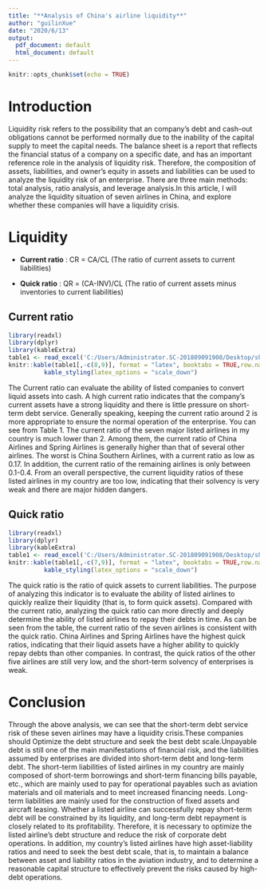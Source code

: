 ---
title: "**Analysis of China's airline liquidity**"
author: "guilinXue"
date: "2020/6/13"
output:
  pdf_document: default
  html_document: default
---

```{r setup, include=FALSE}
knitr::opts_chunk$set(echo = TRUE)
```
#  Introduction

Liquidity risk refers to the possibility that an company's debt and cash-out obligations cannot be performed normally due to the inability of the capital supply to meet the capital needs.  The balance sheet is a report that reflects the financial status of a company on a specific date, and has an important reference role in the analysis of liquidity risk.  Therefore, the composition of assets, liabilities, and owner's equity in assets and liabilities can be used to analyze the liquidity risk of an enterprise. There are three main methods: total analysis, ratio analysis, and leverage analysis.In this article, I will analyze the liquidity situation of seven airlines in China, and explore whether these companies will have a liquidity crisis.

# Liquidity 

* **Current ratio** : CR = CA/CL  (The ratio of current assets to current liabilities)


* **Quick ratio** : QR = (CA-INV)/CL (The ratio of current assets minus inventories to current liabilities)


## Current ratio

```{r echo=FALSE,warning=FALSE,message=FALSE}
library(readxl)
library(dplyr)
library(kableExtra)
table1 <- read_excel('C:/Users/Administrator.SC-201809091908/Desktop/sheet1.xlsx')
knitr::kable(table1[,-c(8,9)], format = "latex", booktabs = TRUE,row.names = FALSE) %>%
          kable_styling(latex_options = "scale_down")

```

The Current ratio can evaluate the ability of listed companies to convert liquid assets into cash.  A high current ratio indicates that the company’s current assets have a strong liquidity and there is little pressure on short-term debt service.  Generally speaking, keeping the current ratio around 2 is more appropriate to ensure the normal operation of the enterprise.  You can see from Table 1.  The current ratio of the seven major listed airlines in my country is much lower than 2. Among them, the current ratio of China Airlines and Spring Airlines is generally higher than that of several other airlines.  The worst is China Southern Airlines, with a current ratio as low as 0.17. In addition, the current ratio of the remaining airlines is only between 0.1-0.4. From an overall perspective, the current liquidity ratios of these listed airlines in my country are too low, indicating that their solvency is very weak and there are major hidden dangers.



## Quick ratio

```{r echo=FALSE,warning=FALSE,message=FALSE}
library(readxl)
library(dplyr)
library(kableExtra)
table1 <- read_excel('C:/Users/Administrator.SC-201809091908/Desktop/sheet1.xlsx')
knitr::kable(table1[,-c(7,9)], format = "latex", booktabs = TRUE,row.names = FALSE) %>%
          kable_styling(latex_options = "scale_down")

```

The quick ratio is the ratio of quick assets to current liabilities. The purpose of analyzing this indicator is to evaluate the ability of listed airlines to quickly realize their liquidity (that is, to form quick assets).  Compared with the current ratio, analyzing the quick ratio can more directly and deeply determine the ability of listed airlines to repay their debts in time. As can be seen from the table, the current ratio of the seven airlines is consistent with the quick ratio.  China Airlines and Spring Airlines have the highest quick ratios, indicating that their liquid assets have a higher ability to quickly repay debts than other companies.  In contrast, the quick ratios of the other five airlines are still very low, and the short-term solvency of enterprises is weak.

# Conclusion

Through the above analysis, we can see that the short-term debt service risk of these seven airlines may have a liquidity crisis.These companies should Optimize the debt structure and seek the best debt scale.Unpayable debt is still one of the main manifestations of financial risk, and the liabilities assumed by enterprises are divided into short-term debt and long-term debt.  The short-term liabilities of listed airlines in my country are mainly composed of short-term borrowings and short-term financing bills payable, etc., which are mainly used to pay for operational payables such as aviation materials and oil materials and to meet increased financing needs.  Long-term liabilities are mainly used for the construction of fixed assets and aircraft leasing.  Whether a listed airline can successfully repay short-term debt will be constrained by its liquidity, and long-term debt repayment is closely related to its profitability. Therefore, it is necessary to optimize the listed airline’s debt structure and reduce the risk of corporate debt operations.  In addition, my country’s listed airlines have high asset-liability ratios and need to seek the best debt scale, that is, to maintain a balance between asset and liability ratios in the aviation industry, and to determine a reasonable capital structure to effectively prevent the risks caused by high-debt operations.



